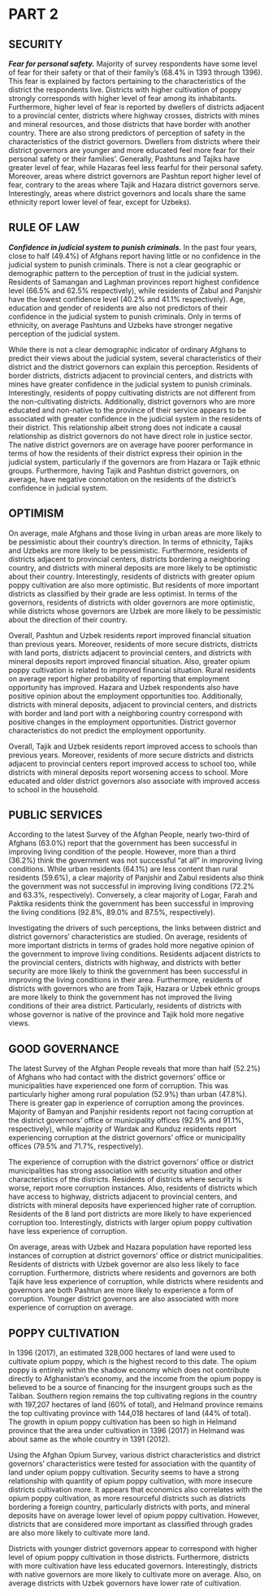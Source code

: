 
# PART 2

## SECURITY

_**Fear for personal safety.**_ Majority of survey respondents have some level of fear for their safety or that of their family’s (68.4% in 1393 through 1396). This fear is explained by factors pertaining to the characteristics of the district the respondents live. Districts with higher cultivation of poppy strongly corresponds with higher level of fear among its inhabitants. Furthermore, higher level of fear is reported by dwellers of districts adjacent to a provincial center, districts where highway crosses, districts with mines and mineral resources, and those districts that have border with another country.
There are also strong predictors of perception of safety in the characteristics of the district governors. Dwellers from districts where their district governors are younger and more educated feel more fear for their personal safety or their families’. Generally, Pashtuns and Tajiks have greater level of fear, while Hazaras feel less fearful for their personal safety. Moreover, areas where district governors are Pashtun report higher level of fear, contrary to the areas where Tajik and Hazara district governors serve. Interestingly, areas where district governors and locals share the same ethnicity report lower level of fear, except for Uzbeks). 

## RULE OF LAW

_**Confidence in judicial system to punish criminals.**_ In the past four years, close to half (49.4%) of Afghans report having little or no confidence in the judicial system to punish criminals. There is not a clear geographic or demographic pattern to the perception of trust in the judicial system. Residents of Samangan and Laghman provinces report highest confidence level (66.5% and 62.5% respectively), while residents of Zabul and Panjshir have the lowest confidence level (40.2% and 41.1% respectively). Age, education and gender of residents are also not predictors of their confidence in the judicial system to punish criminals. Only in terms of ethnicity, on average Pashtuns and Uzbeks have stronger negative perception of the judicial system.

While there is not a clear demographic indicator of ordinary Afghans to predict their views about the judicial system, several characteristics of their district and the district governors can explain this perception. Residents of border districts, districts adjacent to provincial centers, and districts with mines have greater confidence in the judicial system to punish criminals. Interestingly, residents of poppy cultivating districts are not different from the non-cultivating districts. Additionally, district governors who are more educated and non-native to the province of their service appears to be associated with greater confidence in the judicial system in the residents of their district. This relationship albeit strong does not indicate a causal relationship as district governors do not have direct role in justice sector. The native district governors are on average have poorer performance in terms of how the residents of their district express their opinion in the judicial system, particularly if the governors are from Hazara or Tajik ethnic groups. Furthermore, having Tajik and Pashtun district governors, on average, have negative connotation on the residents of the district’s confidence in judicial system.

## OPTIMISM

On average, male Afghans and those living in urban areas are more likely to be pessimistic about their country’s direction. In terms of ethnicity, Tajiks and Uzbeks are more likely to be pessimistic. Furthermore, residents of districts adjacent to provincial centers, districts bordering a neighboring country, and districts with mineral deposits are more likely to be optimistic about their country. Interestingly, residents of districts with greater opium poppy cultivation are also more optimistic. But residents of more important districts as classified by their grade are less optimist. In terms of the governors, residents of districts with older governors are more optimistic, while districts whose governors are Uzbek are more likely to be pessimistic about the direction of their country.

Overall, Pashtun and Uzbek residents report improved financial situation than previous years. Moreover, residents of more secure districts, districts with land ports, districts adjacent to provincial centers, and districts with mineral deposits report improved financial situation. Also, greater opium poppy cultivation is related to improved financial situation. Rural residents on average report higher probability of reporting that employment opportunity has improved. Hazara and Uzbek respondents also have positive opinion about the employment opportunities too. Additionally, districts with mineral deposits, adjacent to provincial centers, and districts with border and land port with a neighboring country correspond with positive changes in the employment opportunities. District governor characteristics do not predict the employment opportunity.

Overall, Tajik and Uzbek residents report improved access to schools than previous years. Moreover, residents of more secure districts and districts adjacent to provincial centers report improved access to school too, while districts with mineral deposits report worsening access to school. More educated and older district governors also associate with improved access to school in the household.

## PUBLIC SERVICES

According to the latest Survey of the Afghan People, nearly two-third of Afghans (63.0%) report that the government has been successful in improving living condition of the people. However, more than a third (36.2%) think the government was not successful “at all” in improving living conditions. While urban residents (64.1%) are less content than rural residents (59.6%), a clear majority of Panjshir and Zabul residents also think the government was not successful in improving living conditions (72.2% and 63.3%, respectively). Conversely, a clear majority of Logar, Farah and Paktika residents think the government has been successful in improving the living conditions (92.8%, 89.0% and 87.5%, respectively).

Investigating the drivers of such perceptions, the links between district and district governors’ characteristics are studied. On average, residents of more important districts in terms of grades hold more negative opinion of the government to improve living conditions. Residents adjacent districts to the provincial centers, districts with highway, and districts with better security are more likely to think the government has been successful in improving the living conditions in their area. Furthermore, residents of districts with governors who are from Tajik, Hazara or Uzbek ethnic groups are more likely to think the government has not improved the living conditions of their area district. Particularly, residents of districts with whose governor is native of the province and Tajik hold more negative views.

## GOOD GOVERNANCE

The latest Survey of the Afghan People reveals that more than half (52.2%) of Afghans who had contact with the district governors’ office or municipalities have experienced one form of corruption. This was particularly higher among rural population (52.9%) than urban (47.8%). There is greater gap in experience of corruption among the provinces. Majority of Bamyan and Panjshir residents report not facing corruption at the district governors’ office or municipality offices (92.9% and 91.1%, respectively), while majority of Wardak and Kunduz residents report experiencing corruption at the district governors’ office or municipality offices (79.5% and 71.7%, respectively).

The experience of corruption with the district governors’ office or district municipalities has strong association with security situation and other characteristics of the districts. Residents of districts where security is worse, report more corruption instances. Also, residents of districts which have access to highway, districts adjacent to provincial centers, and districts with mineral deposits have experienced higher rate of corruption. Residents of the 8 land port districts are more likely to have experienced corruption too. Interestingly, districts with larger opium poppy cultivation have less experience of corruption.

On average, areas with Uzbek and Hazara population have reported less instances of corruption at district governors’ office or district municipalities. Residents of districts with Uzbek governor are also less likely to face corruption. Furthermore, districts where residents and governors are both Tajik have less experience of corruption, while districts where residents and governors are both Pashtun are more likely to experience a form of corruption. Younger district governors are also associated with more experience of corruption on average.

## POPPY CULTIVATION

In 1396 (2017), an estimated 328,000 hectares of land were used to cultivate opium poppy, which is the highest record to this date. The opium poppy is entirely within the shadow economy which does not contribute directly to Afghanistan’s economy, and the income from the opium poppy is believed to be a source of financing for the insurgent groups such as the Taliban. Southern region remains the top cultivating regions in the country with 197,207 hectares of land (60% of total), and Helmand province remains the top cultivating province with 144,018 hectares of land (44% of total). The growth in opium poppy cultivation has been so high in Helmand province that the area under cultivation in 1396 (2017) in Helmand was about same as the whole country in 1391 (2012).

Using the Afghan Opium Survey, various district characteristics and district governors’ characteristics were tested for association with the quantity of land under opium poppy cultivation. Security seems to have a strong relationship with quantity of opium poppy cultivation, with more insecure districts cultivation more. It appears that economics also correlates with the opium poppy cultivation, as more resourceful districts such as districts bordering a foreign country, particularly districts with ports, and mineral deposits have on average lower level of opium poppy cultivation. However, districts that are considered more important as classified through grades are also more likely to cultivate more land.

Districts with younger district governors appear to correspond with higher level of opium poppy cultivation in those districts. Furthermore, districts with more cultivation have less educated governors. Interestingly, districts with native governors are more likely to cultivate more on average. Also, on average districts with Uzbek governors have lower rate of cultivation.

